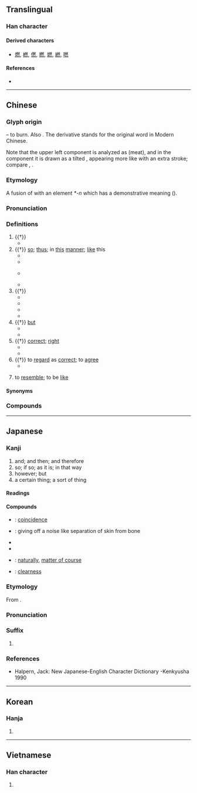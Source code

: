 {{character info}}
==Translingual==
{{stroke order|strokes=12}}
{{stroke order|type=animate}}

===Han character===
{{Han char|rn=86|rad=火|as=08|sn=12|four=23333|canj=BKF|ids=⿱肰灬}}

====Derived characters====
* [[燃]], [[橪]], [[㒄]], [[撚]], [[㜣]], [[繎]], [[嘫]]

====References====
* {{Han ref|kx=0675.120|dkj=19149|dj=1086.200|hdz=32213.050|uh=7136|ud=28982|bh=B54D|bd=46413}}

----

==Chinese==
{{zh-forms|alt=𤉷,⿱犬一:second-round simplified}}

===Glyph origin===
{{Han etyl}}
{{Han compound|肰|火|t1=dog meat|t2=fire|ls=psc|c1=p|c2=s}} – to burn. Also {{liushu|ic|nocap=1}}. The derivative {{och-l|燃}} stands for the original word in Modern Chinese.

Note that the upper left component is analyzed as {{zh-l|*肉}} (meat), and in the component {{zh-l|*肰}} it is drawn as a tilted {{zh-l|*月|moon}}, appearing more like {{zh-l|*夕|evening}} with an extra stroke; compare {{zh-l|*祭}}, {{zh-l|*將}}.

===Etymology===
A fusion of {{och-l|如}} with an element ''*-n'' which has a demonstrative meaning ({{zh-ref|Schuessler, 2007}}).

===Pronunciation===
{{zh-pron
|m=rán
|m-s=
|c=jin4
|c-t=
|g=
|h=pfs=yèn;gd=yan2
|j=
|mb=ǐng
|md=iòng
|mn=qz,tp,xm:liân/kh,zz:jiân
|mn-t=riêng5/riang5
|mn-t_note=riêng5 - Chaozhou; riang5 - Shantou, Jieyang, Chenghai, Chaoyang
|w=3zoe
|x=
|mc=y
|oc=y
|cat=part,adv,n
}}

===Definitions===
{{zh-hanzi}}

# {{†}} {{zh-original|燃|to burn}}
#* {{zh-x|凡 有 四端 於 我 者，知 皆 擴 而 充 之 矣，若 火 之 始 然，泉 之 始 達。| Since all men have these four principles in themselves, let them know to give them all their development and completion, and the issue will be like that of fire which has begun to '''burn''', or that of a spring which has begun to find vent.|ref=Mengzi}}
# {{†}} [[so]]; [[thus]]; in [[this]] [[manner]]; [[like]] this
#* {{zh-x|然後|then [lit. after things turn out this way]}}
#* {{zh-x|不然|or else, otherwise [lit. not so]}}
#* {{zh-x|非 然 也。|It is not so. / That is not how it is.|CL}} {{attention|zh|please check}}
#* {{zh-x|子 曰：「何 必 ^高 ^宗，古 之 人 皆 然。」|The Master said, "Why must Gao Zong be referred to as an example of this? The ancients were all '''like this'''.|ref=Analects}}
# {{†}} {{n-g|Suffix forming adverbs, sometimes also adjectives, with an abstract meaning of “in the manner of, like”.}}
#* {{zh-x|顯然|apparently, obviously}}
#* {{zh-x|果然|as expected [lit. as a result]}}
#* {{zh-x|龐然大物|giant, something enormous [lit. a bigly big thing]}}
#* {{zh-x|喟然長嘆|to sigh (with 喟 being an onomatopoeia)}}
# {{†}} [[but]]
#* {{zh-x|然而|but}}
#* {{zh-x|吾 不能 早 用 子，今 急 而 求 子，是 寡人 之 過 也。然 ^鄭 亡，子 亦 有 不利 焉。|That I was not able to employ you earlier, and now beg your help in my straits, I acknowledge to be my fault. But if Zheng perish, you also will suffer loss.|ref=Zuozhuan}}
# {{†}} [[correct]]; [[right]]
#* {{zh-x|不以為然|to not regard as '''correct'''; to object}}
#* {{zh-x|子 曰：「^雍 之 言 然。」| The Master said, "Yong's words are '''right'''."|ref=Analects}}
# {{†}} to [[regard]] as [[correct]]; to [[agree]]
#* {{zh-x|^沛.公 然 其 計，從 之。|Liu Bang '''agreed''' with his plan and followed it.|ref=Shiji}}
# {{lb|zh|Teochew}} to [[resemble]]; to be [[like]]

====Synonyms====
{{zh-dial|像}}

===Compounds===
{{zh-der|然而|然後|然頃|然則|昂然|必然|當然|忽然|慨然|偶然|全然|雖然|突然|欣然|自然|偶然論|剨然|僩然|峨然|天然|冏然|不自然|噏然|倏然|依然|大自然|悠然|嫣然|怡然|怦然|幡然|忡然|信然|恧然|並然|亦然|儻然|惻然|坦然|嶷然|怵然|偶然性|恐恐然|凜然|喟然|寞然|忻然|匹然|岸然|傲然|公然|巋然|愴然|墳然|愀然|惶然|想當然|惠然|惝然|惛然|惙然|惘然|悾然|悽然|悵然|悍然|居然|惆然|恤然|恍然|怫然|佁然|怏然|忿然|呀然|恬然|奮然|不盡然|不其然|廢然|固然|幸然|天然橋|冷然|安然|帖然|已然|使然|巍然|嶔然|嶄然|岈然|屹然|劈然|尨然|介然|傀然|寂然|宴然|宜然|宛然|定然|僻然|凝然|再不然|塌然|悚然|不期然|奐然|怛然|井然|愕然|尚然|天然氣|倘然|慘然|嗒然|劃然|填然|儼然|嘿然|囂然|天然林|啞然|冒然|卒然|仍然|乍然|不然|徒然|卓然|俄然|勃然|具然|囅然|塊然|天然鈾|龐然|便不然|孑然|仆然|了然|云然|悄然|慄然|哄然|充然|皤然|瞥然|截然|憫然|窪然|汪然|未然|渥然|栩然|猛然間|漫然|晏然|果然|猝然|然否|既然|暢然|懣然|湢然|漠然|淡然|憤然|挺然|浡然|渺然|懵然|潸然|概然律|憖憖然|沸然|瞭然|昭然|皭然|所以然|撲然|炳然|杳然|泯然|憬然|或然率|泰然|猶然|斷然|木木然|率然|撇然|漂然|窅然|犁然|憮然|爛然|穆然|秩然|燕然山|枉然|爽然|砰然|砉然|瞿然|瞥瞥然|盎然|皆然|洗然|燦然|湛然|戚然|猛然|瞞瞞然|皚然|戛然|油然|然雖|燁然|熾然|拂然|煥然|沛然|灕然|澹然|灼然|懼然|渙然|溘然|渾然|樊然|泫然|混然|矍然|浩然巾|浩然|懍然|洞然|泠然|決然|撒然|淒然|殷然|皓然|枵然|洒然|木然|然疑|森然|毅然|柔然|曠然|抖然|戄然|料然|斐然|眇然|斗然|灑然|的然|赧然|隤然|胥然|重然諾|茫然|跫然|蕩然|褎然|逌然|翩然|赫然|辟然|轟然|雜然|超然臺|自然鐵|頎然|衎然|茫茫然|訢然|索然|誠然|靡然|陡然|蘧然|靦然|騷然|艴然|蹴然|藹然|頹然|蓋然性|自然堤|自然力|翻然|騞然|蕭然|駭然|色然|聳然|粲然|端然|陶然|縱然|蹶然|超自然|自然汞|腆然|肆然|自然美|譁然|陶然亭|闃然|黯然|默然|較然|芒然|颯然|適然|魏然|鬨然|驟然|總然|驀然|莽然|自然界|邈然|遽然|顯然|飄飄然|飄然|謋然|飀飀然|自然率|軋然|計然|要不然|頓然|須然|竟然|豁然|自然銀|自然金|霍然|賁然|蓬蓬然|苟然|隱然|閔然|闇然|閹然|純然|蔚然|自然數|翕然|絕然|薰然|錚錚然|諛然|紛然|釋然|讙然|蹙然|迥然|衝然|陌然|陡然間|躍然|蹴蹴然|超然|貿然|軒然|藐然|闐然|罄然|薆然|著然|萃然|自然人|訇然|芒芒然|自然銅|自然村|翛然|肅然|鏗然|脫然|心靜自然涼|軒然大波|昭然若揭}}

----

==Japanese==

===Kanji===
{{ja-kanji|rs=火08|grade=4}}

# and; and then; and therefore
# so; if so; as it is; in that way
# however; but
# a certain thing; a sort of thing

====Readings====
{{ja-readings
|goon=ねん
|kanon=ぜん
|kun=も-える, しか-れども, しか-して, さ
}}

====Compounds====
{{der-top|Compounds}}
* {{ja-r|偶然|ぐうぜん}}: [[coincidence]]
* {{ja-r|砉然|けきぜん}}: giving off a noise like separation of skin from bone
* {{ja-r|全然|ぜんぜん}}
* {{ja-r|突然|とつぜん}}
* {{ja-r|当然|とうぜん}}: [[naturally]], [[matter of course]]
* {{ja-r|判然|はんぜん}}: [[clearness]]
{{der-bottom}}

===Etymology===
{{ja-kanjitab|ぜん|yomi=o}}
From {{bor|ja|ltc|-|sort=せん'}} {{m|zh|然|tr=nyen||-like}}.

===Pronunciation===
{{ja-pron|yomi=kanon|ぜん}}

===Suffix===
{{ja-pos|suffix|ぜん}}

# {{n-g|indicates a state (no specific semantic content)}}

===References===
* Halpern, Jack: New Japanese-English Character Dictionary -Kenkyusha 1990

----

==Korean==

===Hanja===
{{ko-hanja|그러하다|그러할|연}}

# {{hanja form of|연|be as it is}}

----

==Vietnamese==

===Han character===
{{vi-readings|rs=火08|hanviet=nhiên |nom=}}

# {{rfdef|vi|sort=火08}}